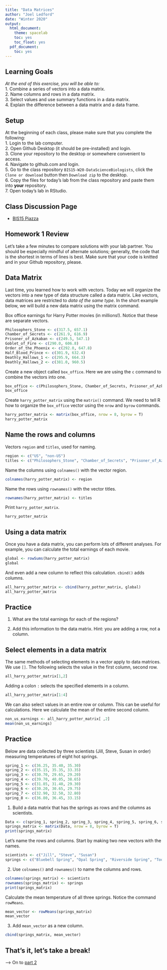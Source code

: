 ```yaml
---
title: "Data Matrices"
author: "Joel Ledford"
date: "Winter 2020"
output:
  html_document:
    theme: spacelab
    toc: yes
    toc_float: yes
  pdf_document:
    toc: yes
---
```


## Learning Goals
*At the end of this exercise, you will be able to:*    
1. Combine a series of vectors into a data matrix.  
2. Name columns and rows in a data matrix.  
3. Select values and use summary functions in a data matrix.  
4. Explain the difference between a data matrix and a data frame.  

## Setup
At the beginning of each class, please make sure that you complete the following:  
1. Login to the lab computer.  
2. Open Github Desktop (it should be pre-installed) and login.  
3. Clone your repository to the desktop or somewhere convenient to access.  
4. Navigate to github.com and login.  
5. Go to the class repository `BIS15-W20-DataScienceBiologists`, click the `Clone or download` button then `Download zip` to the desktop.  
6. Copy the files for today's lab from the class repository and paste them into **your** repository.  
7. Open today's lab in RStudio.  

## Class Discussion Page  
+ [BIS15 Piazza](https://piazza.com/uc_davis/winter2020/bis015l/home)  

## Homework 1 Review  
Let's take a few minutes to compare solutions with your lab  partner. You should be especially mindful of alternate solutions; generally, the code that is the shortest in terms of lines is best. Make sure that your code is knitted and in your Github repository, please.  

## Data Matrix
Last time, you learned how to work with vectors. Today we will organize the vectors into a new type of data structure called a data matrix. Like vectors, data matrices are restricted to *data of the same type*. In the short example below, we will build a new data matrix using the matrix command.  

Box office earnings for Harry Potter movies (in millions!). Notice that these are separate vectors.
```r
Philosophers_Stone <- c(317.5, 657.1)
Chamber_of_Secrets <- c(261.9, 616.9)
Prisoner_of_Azkaban <- c(249.5, 547.1)
Goblet_of_Fire <- c(290.0, 606.8)
Order_of_the_Phoenix <- c(292.0, 647.8)
Half_Blood_Prince <- c(301.9, 632.4)
Deathly_Hallows_1 <- c(295.9, 664.3)
Deathly_Hallows_2 <- c(381.0, 960.5)
```

Create a new object called `box_office`. Here we are using the `c` command to combine the vectors into one.
```r
box_office <- c(Philosophers_Stone, Chamber_of_Secrets, Prisoner_of_Azkaban, Goblet_of_Fire, Order_of_the_Phoenix, Half_Blood_Prince, Deathly_Hallows_1, Deathly_Hallows_2)
box_office
```

Create `harry_potter_matrix` using the `matrix()` command. We need to tell R how to organize the `box_office` vector using the `nrow` and `byrow` commands.
```r
harry_potter_matrix <- matrix(box_office, nrow = 8, byrow = T)
harry_potter_matrix
```

## Name the rows and columns
Vectors `region` and `titles`, used for naming.
```r
region <- c("US", "non-US")
titles <- c("Philosophers_Stone", "Chamber_of_Secrets", "Prisoner_of_Azkaban", "Goblet_of_Fire", "Order_of_the_Phoenix", "Half_Blood_Prince", "Deathly_Hallows_1", "Deathly_Hallows_2")
```

Name the columns using `colnames()` with the vector region.
```r
colnames(harry_potter_matrix) <- region
```

Name the rows using `rownames()` with the vector titles.
```r
rownames(harry_potter_matrix) <- titles
```

Print `harry_potter_matrix`.
```r
harry_potter_matrix
```

## Using a data matrix
Once you have a data matrix, you can perform lots of different analyses. For example, you can calculate the total earnings of each movie.
```r
global <- rowSums(harry_potter_matrix)
global
```

And even add a new column to reflect this calculation. `cbind()` adds columns.
```r
all_harry_potter_matrix <- cbind(harry_potter_matrix, global)
all_harry_potter_matrix
```

## Practice
1. What are the total earnings for each of the regions?  

2. Add this information to the data matrix. Hint: you are adding a row, not a column.  

## Select elements in a data matrix
The same methods of selecting elements in a vector apply to data matrices. We use `[]`. The following selects the value in the first column, second row.
```r
all_harry_potter_matrix[1,2]
```

Adding a colon `:` selects the specified elements in a column.  
```r
all_harry_potter_matrix[1:4]
```

We can also select values in an entire row or column. This can be useful for calculations. Here we calculate the mean of the entire second column. 
```r
non_us_earnings <- all_harry_potter_matrix[ ,2]
mean(non_us_earnings)
```

## Practice
Below are data collected by three scientists (Jill, Steve, Susan in order) measuring temperatures of eight hot springs.
```r
spring_1 <- c(36.25, 35.40, 35.30)
spring_2 <- c(35.15, 35.35, 33.35)
spring_3 <- c(30.70, 29.65, 29.20)
spring_4 <- c(39.70, 40.05, 38.65)
spring_5 <- c(31.85, 31.40, 29.30)
spring_6 <- c(30.20, 30.65, 29.75)
spring_7 <- c(32.90, 32.50, 32.80)
spring_8 <- c(36.80, 36.45, 33.15)
```

1. Build a data matrix that has the springs as rows and the columns as scientists.  
```r
Data <- c(spring_1, spring_2, spring_3, spring_4, spring_5, spring_6, spring_7, spring_8)
springs_matrix <- matrix(Data, nrow = 8, byrow = T)
print(springs_matrix)
```


Let's name the rows and columns. Start by making two new vectors with the names.
```r
scientists <- c("Jill", "Steve", "Susan")
springs <- c("Bluebell Spring", "Opal Spring", "Riverside Spring", "Too Hot Spring", "Mystery Spring", "Emerald Spring", "Black Spring", "Pearl Spring")
```

2. Use `colnames()` and `rownames()` to name the columns and rows.  
```r
colnames(springs_matrix) <- scientists
rownames(springs_matrix) <- springs
print(springs_matrix)
```

Calculate the mean temperature of all three springs. Notice the command `rowMeans`.
```r
mean_vector <- rowMeans(springs_matrix)
mean_vector
```

3. Add `mean_vector` as a new column.  
```r
cbind(springs_matrix, mean_vector)
```


## That's it, let's take a break!   

--> On to [part 2](https://jmledford3115.github.io/datascibiol/lab2_2.html)  

[gh]: www.github.com  
[gd]: https://desktop.github.com/
[BIS15]: https://github.com/jmledford3115/BIS15-W20-DataScienceBiologists